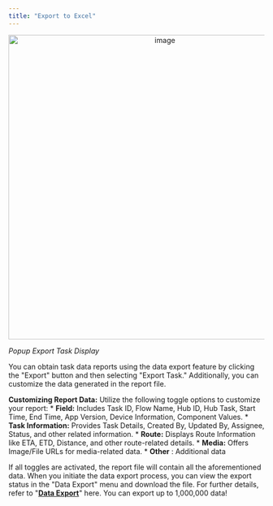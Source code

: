 ```yaml
---
title: "Export to Excel"
---
```


<div align="center">
  <img src="https://t3837933.p.clickup-attachments.com/t3837933/18360c3f-b2fa-4a7a-9d7b-d6fd90c1045f/image.png" alt="image" width="600" />
</div>
<p><em>Popup Export Task Display</em></p>

You can obtain task data reports using the data export feature by clicking the "Export" button and then selecting "Export Task." Additionally, you can customize the data generated in the report file.

**Customizing Report Data:** Utilize the following toggle options to customize your report: \*   **Field:** Includes Task ID, Flow Name, Hub ID, Hub Task, Start Time, End Time, App Version, Device Information, Component Values. \*   **Task Information:** Provides Task Details, Created By, Updated By, Assignee, Status, and other related information. \*   **Route:** Displays Route Information like ETA, ETD, Distance, and other route-related details. \*   **Media:** Offers Image/File URLs for media-related data. \*   **Other** : Additional data

If all toggles are activated, the report file will contain all the aforementioned data. When you initiate the data export process, you can view the export status in the "Data Export" menu and download the file. For further details, refer to "[**Data Export**](https://doc.clickup.com/3837933/p/h/3n3zd-81962/aa00834626ae24f/3n3zd-250096)" here. You can export up to 1,000,000 data!